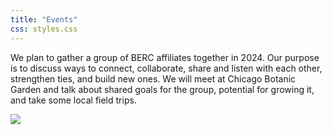 ```yaml
---
title: "Events"
css: styles.css
---
```


We plan to gather a group of BERC affiliates together in 2024. Our purpose is to discuss ways to connect, collaborate, share and listen with each other, strengthen ties, and build new ones. We will meet at Chicago Botanic Garden and talk about shared goals for the group, potential for growing it, and take some local field trips.

![](images/tree_canopy.png){fig-align="center"}
